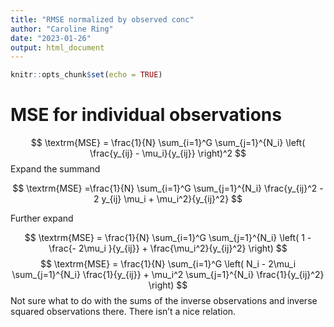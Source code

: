 ```yaml
---
title: "RMSE normalized by observed conc"
author: "Caroline Ring"
date: "2023-01-26"
output: html_document
---
```


```r
knitr::opts_chunk$set(echo = TRUE)
```

# MSE for individual observations

$$ \textrm{MSE} = \frac{1}{N} \sum_{i=1}^G \sum_{j=1}^{N_i} \left( \frac{y_{ij} - \mu_i}{y_{ij}} \right)^2 $$
Expand the summand

$$ \textrm{MSE} =\frac{1}{N} \sum_{i=1}^G \sum_{j=1}^{N_i} \frac{y_{ij}^2 - 2 y_{ij} \mu_i + \mu_i^2}{y_{ij}^2} $$

Further expand

$$ \textrm{MSE} = \frac{1}{N} \sum_{i=1}^G \sum_{j=1}^{N_i} \left( 1 -  \frac{- 2\mu_i }{y_{ij}} + \frac{\mu_i^2}{y_{ij}^2} \right) $$
$$ \textrm{MSE} = \frac{1}{N} \sum_{i=1}^G \left( N_i - 2\mu_i \sum_{j=1}^{N_i}  \frac{1}{y_{ij}} + \mu_i^2 \sum_{j=1}^{N_i} \frac{1}{y_{ij}^2}  \right) $$
Not sure what to do with the sums of the inverse observations and inverse squared observations there. There isn't a nice relation.


